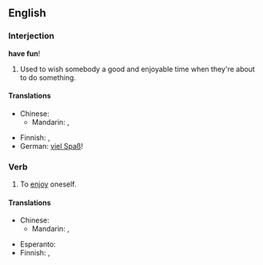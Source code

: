 ==English==

===Interjection===
'''have fun'''!

# Used to wish somebody a good and enjoyable time when they're about to do something.

====Translations====
{{trans-top|wish someone a good time}}
* Chinese:
** Mandarin: {{t|cmn|祝你玩得開心|sc=Hani|xs=Mandarin}}, {{t|cmn|祝你玩得开心|tr=zhù nǐ wán de kāixīn|sc=Hani|xs=Mandarin}}
{{trans-mid}}
* Finnish: {{t-|fi|pidä hauskaa|s}}, {{t-|fi|pitäkää hauskaa|p}}
* German: [[viel Spaß]]!
{{trans-bottom}}

===Verb===
{{en-verb|has fun|having fun|had fun|had fun}}

# To [[enjoy]] oneself.

====Translations====
{{trans-top|enjoy oneself}}
* Chinese:
** Mandarin: {{t|cmn|玩得開心|sc=Hani|xs=Mandarin}}, {{t|cmn|玩得开心|tr=wán de kāixīn|sc=Hani|xs=Mandarin}}
{{trans-mid}}
* Esperanto: {{t-|eo|amuziĝi|xs=Esperanto}}
* Finnish: {{t-|fi|pitää hauskaa}}, {{t+|fi|huvitella}}
{{trans-bottom}}